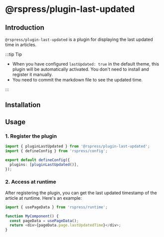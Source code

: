 # @rspress/plugin-last-updated


<SourceCode href="https://github.com/web-infra-dev/rspress/tree/main/packages/plugin-last-updated" />

## Introduction

`@rspress/plugin-last-updated` is a plugin for displaying the last updated time in articles.

:::tip Tip

- When you have configured `lastUpdated: true` in the default theme, this plugin will be automatically activated. You don't need to install and register it manually.
- You need to commit the markdown file to see the updated time.

:::

## Installation

<PackageManagerTabs command="add @rspress/plugin-last-updated -D" />

## Usage

### 1. Register the plugin

```ts title="rspress.config.ts"
import { pluginLastUpdated } from '@rspress/plugin-last-updated';
import { defineConfig } from 'rspress/config';

export default defineConfig({
  plugins: [pluginLastUpdated()],
});
```

### 2. Access at runtime

After registering the plugin, you can get the last updated timestamp of the article at runtime. Here's an example:

```ts
import { usePageData } from 'rspress/runtime';

function MyComponent() {
  const pageData = usePageData();
  return <div>{pageData.page.lastUpdatedTime}</div>;
}
```
